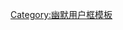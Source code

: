 {{Userbox
| border-c      = #000000
| border-s      = 1
| id            = [[File:Startle Cube 45 x 45.jpg|45px]]
| info-c        = #FFFFFF
| info-s        = 10
| info-fc       = #000000
| info          = 這個用戶容易受到驚嚇，請勿拍打餵食。
}}
<noinclude>[[Category:幽默用户框模板]]</noinclude>